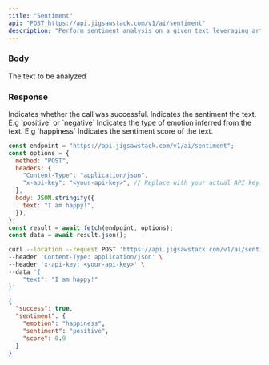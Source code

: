 ```yaml
---
title: "Sentiment"
api: "POST https://api.jigsawstack.com/v1/ai/sentiment"
description: "Perform sentiment analysis on a given text leveraging artificial intelligence."
---
```


### Body

<ParamField body="text" type="string" required>
  The text to be analyzed
</ParamField>

<Snippet file="header.mdx" />

### Response

<ResponseField name="success" type="boolean">
  Indicates whether the call was successful.
</ResponseField>

<ResponseField name="sentiment" type="object">
<Expandable title="Toggle object" defaultOpen="true">
<ResponseField name="sentiment" type="string">
  Indicates the sentiment the text. E.g `positive` or `negative`
</ResponseField>
<ResponseField name="emotion" type="string">
  Indicates the type of emotion inferred from the text. E.g `happiness`
</ResponseField>
<ResponseField name="score" type="number">
  Indicates the sentiment score of the text.
</ResponseField>

</Expandable>

</ResponseField>

<RequestExample>

```javascript Node.js
const endpoint = "https://api.jigsawstack.com/v1/ai/sentiment";
const options = {
  method: "POST",
  headers: {
    "Content-Type": "application/json",
    "x-api-key": "<your-api-key>", // Replace with your actual API key.
  },
  body: JSON.stringify({
    text: "I am happy!",
  }),
};
const result = await fetch(endpoint, options);
const data = await result.json();
```

```bash cURL
curl --location --request POST 'https://api.jigsawstack.com/v1/ai/sentiment' \
--header 'Content-Type: application/json' \
--header 'x-api-key: <your-api-key>' \
--data '{
    "text": "I am happy!"
}'
```

</RequestExample>

<ResponseExample>

```json Response
{
  "success": true,
  "sentiment": {
    "emotion": "happiness",
    "sentiment": "positive",
    "score": 0.9
  }
}
```

</ResponseExample>
